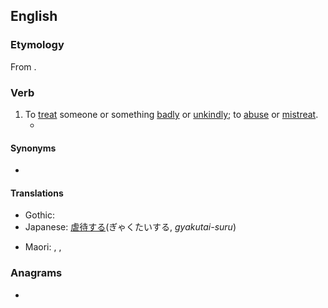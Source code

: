 {{also|illtreat}}
==English==

===Etymology===
From {{compound|en|ill|treat}}.

===Verb===
{{en-verb}}

# To [[treat]] someone or something [[badly]] or [[unkindly]]; to [[abuse]] or [[mistreat]].
#* {{quote-book|1=en|year=1886|translator=H.L. Br&aelig;kstad|author=Peter Christen Asbj&oslash;rnsen|authorlink=Peter Christen Asbj&oslash;rnsen|title=Folk and Fairy Tales|page=297|passage=He would never speak a word, only eat and cry, and she hadn't the heart to strike it or '''illtreat''' the youngster either; but somebody taught her a charm to make him speak, and then she found out what kind of a brat he really was.}}

====Synonyms====
* {{l|en|mistreat}}

====Translations====
{{trans-top|to treat someone badly}}
* Gothic: {{t|got|𐌰𐌽𐌰𐌼𐌰𐌷𐍄𐌾𐌰𐌽}}
* Japanese: [[虐待する]](ぎゃくたいする, ''gyakutai-suru'')
{{trans-mid}}
* Maori: {{t|mi|tunuhuruhuru}}, {{t|mi|tūkino}}, {{t|mi|rurerure}}
{{trans-bottom}}

===Anagrams===
* {{anagrams|en|a=aeillrtt|Litteral}}